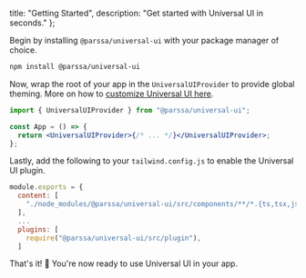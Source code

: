 
  title: "Getting Started",
  description: "Get started with Universal UI in seconds."
};

Begin by installing `@parssa/universal-ui` with your package manager of choice.

```bash
npm install @parssa/universal-ui
```

Now, wrap the root of your app in the `UniversalUIProvider` to provide global theming. More on how to [customize Universal UI here](/docs/getting-started/customization).

```jsx
import { UniversalUIProvider } from "@parssa/universal-ui";

const App = () => {
  return <UniversalUIProvider>{/* ... */}</UniversalUIProvider>;
};
```

Lastly, add the following to your `tailwind.config.js` to enable the Universal UI plugin.

```js
module.exports = {
  content: [
    "./node_modules/@parssa/universal-ui/src/components/**/*.{ts,tsx,js,jsx}"
  ],
  ...
  plugins: [
    require("@parssa/universal-ui/src/plugin"),
  ]
```

That's it! 🎉 You're now ready to use Universal UI in your app.

